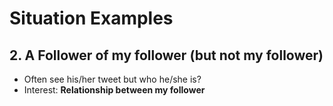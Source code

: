<div>
  <h1>Situation Examples</h1>
  <div style={{
      fontSize: 38,
      marginTop: 40,
      width: "50%",
      margin: "auto"
    }} className="centered" >
    <h2>
      2. A Follower of my follower (but not my follower)
    </h2>
    <ul style={{ marginTop: 24, width: 800 }} className="list-with-nice-margin" >
      <li>Often see his/her tweet but who he/she is?</li>
      <li>Interest: <b>Relationship between my follower</b></li>
    </ul>
  </div>
</div>
